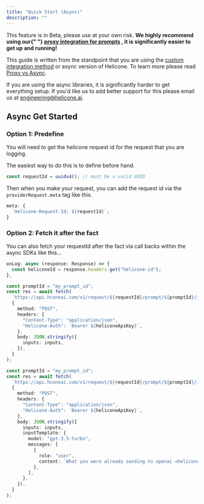 ```yaml
---
title: "Quick Start (Async)"
description: ""
---
```


<Warning>This feature is in Beta, please use at your own risk.</Warning>
<Note>
  <b>
    We highly recommend using our{" "}
    <u>[proxy integration for prompts](/features/prompts/quick-start)</u> , it
    is significantly easier to get up and running!
  </b>
</Note>

This guide is written from the standpoint that you are using the
[custom integration method](/getting-started/integration-method/custom) or async version of Helicone.
To learn more please read [Proxy vs Async](/getting-started/proxy-vs-async).

If you are using the async libraries, it is significantly harder to get everything setup.
If you'd like us to add better support for this please email us at [engineering@helicone.ai](mailto:engineering@helicone.ai).

## Async Get Started

<Steps>
  <Step title="Get the request id from your logged request">

### Option 1: Predefine

You will need to get the helicone request id for the request that you are logging.

The easiest way to do this is to define before hand.

```ts
const requestId = uuidv4(); // must be a valid UUID
```

Then when you make your request, you can add the request id via the `providerRequest.meta` tag like this.

```ts
meta: {
  `Helicone-Request-Id: ${requestId}`;
}
```

### Option 2: Fetch it after the fact

You can also fetch your requestId after the fact via call backs within the async SDKs like this...

```ts
onLog: async (response: Response) => {
  const heliconeId = response.headers.get("helicone-id");
},
```

  </Step>
  <Step title="Auto detect your template inputs">

```ts
const promptId = "my_prompt_id";
const res = await fetch(
  `https://api.hconeai.com/v1/request/${requestId}/prompt/${promptId}/inputs`,
  {
    method: "POST",
    headers: {
      "Content-Type": "application/json",
      "Helicone-Auth": `Bearer ${heliconeApiKey}`,
    },
    body: JSON.stringify({
      inputs: inputs,
    }),
  }
);
```

  </Step>
    <Step title="(Optional) Explicitly define your template">

```ts
const promptId = "my_prompt_id";
const res = await fetch(
  `https://api.hconeai.com/v1/request/${requestId}/prompt/${promptId}/inputs`,
  {
    method: "POST",
    headers: {
      "Content-Type": "application/json",
      "Helicone-Auth": `Bearer ${heliconeApiKey}`,
    },
    body: JSON.stringify({
      inputs: inputs,
      inputTemplate: {
        model: "gpt-3.5-turbo",
        messages: [
          {
            role: "user",
            content: `What you were already sending to openai <helicone-input-prompt key="my_input"/>`,
          },
        ],
      },
    }),
  }
);
```

  </Step>
</Steps>

